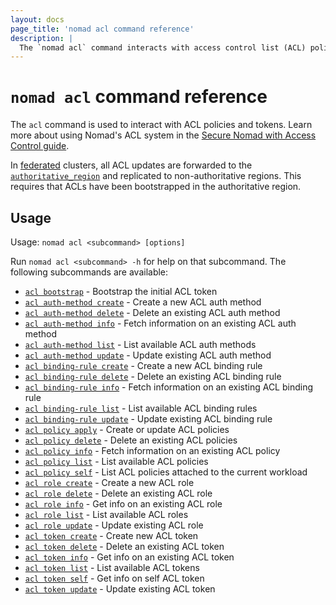 ```yaml
---
layout: docs
page_title: 'nomad acl command reference'
description: |
  The `nomad acl` command interacts with access control list (ACL) policies, roles, tokens, binding rules, and authentication methods.
---
```


# `nomad acl` command reference

The `acl` command is used to interact with ACL policies and tokens. Learn more
about using Nomad's ACL system in the [Secure Nomad with Access Control
guide][secure-guide].

In [federated][] clusters, all ACL updates are forwarded to the
[`authoritative_region`][] and replicated to non-authoritative regions. This
requires that ACLs have been bootstrapped in the authoritative region.

## Usage

Usage: `nomad acl <subcommand> [options]`

Run `nomad acl <subcommand> -h` for help on that subcommand. The following
subcommands are available:

- [`acl bootstrap`][bootstrap] - Bootstrap the initial ACL token
- [`acl auth-method create`][authmethodcreate] - Create a new ACL auth method
- [`acl auth-method delete`][authmethoddelete] - Delete an existing ACL auth method
- [`acl auth-method info`][authmethodinfo] - Fetch information on an existing ACL auth method
- [`acl auth-method list`][authmethodlist] - List available ACL auth methods
- [`acl auth-method update`][authmethodupdate] - Update existing ACL auth method
- [`acl binding-rule create`][bindingrulecreate] - Create a new ACL binding rule
- [`acl binding-rule delete`][bindingruledelete] - Delete an existing ACL binding rule
- [`acl binding-rule info`][bindingruleinfo] - Fetch information on an existing ACL binding rule
- [`acl binding-rule list`][bindingrulelist] - List available ACL binding rules
- [`acl binding-rule update`][bindingruleupdate] - Update existing ACL binding rule
- [`acl policy apply`][policyapply] - Create or update ACL policies
- [`acl policy delete`][policydelete] - Delete an existing ACL policies
- [`acl policy info`][policyinfo] - Fetch information on an existing ACL policy
- [`acl policy list`][policylist] - List available ACL policies
- [`acl policy self`][policyself] - List ACL policies attached to the current workload
- [`acl role create`][rolecreate] - Create a new ACL role
- [`acl role delete`][roledelete] - Delete an existing ACL role
- [`acl role info`][roleinfo] - Get info on an existing ACL role
- [`acl role list`][rolelist] - List available ACL roles
- [`acl role update`][roleupdate] - Update existing ACL role
- [`acl token create`][tokencreate] - Create new ACL token
- [`acl token delete`][tokendelete] - Delete an existing ACL token
- [`acl token info`][tokeninfo] - Get info on an existing ACL token
- [`acl token list`][tokenlist] - List available ACL tokens
- [`acl token self`][tokenself] - Get info on self ACL token
- [`acl token update`][tokenupdate] - Update existing ACL token

[bootstrap]: /nomad/commands/acl/bootstrap
[authmethodcreate]: /nomad/commands/acl/auth-method/create
[authmethoddelete]: /nomad/commands/acl/auth-method/delete
[authmethodinfo]: /nomad/commands/acl/auth-method/info
[authmethodlist]: /nomad/commands/acl/auth-method/list
[authmethodupdate]: /nomad/commands/acl/auth-method/update
[bindingrulecreate]: /nomad/commands/acl/binding-rule/create
[bindingruledelete]: /nomad/commands/acl/binding-rule/delete
[bindingruleinfo]: /nomad/commands/acl/binding-rule/info
[bindingrulelist]: /nomad/commands/acl/binding-rule/list
[bindingruleupdate]: /nomad/commands/acl/binding-rule/update
[policyapply]: /nomad/commands/acl/policy/apply
[policydelete]: /nomad/commands/acl/policy/delete
[policyinfo]: /nomad/commands/acl/policy/info
[policylist]: /nomad/commands/acl/policy/list
[policyself]: /nomad/commands/acl/policy/self
[tokencreate]: /nomad/commands/acl/token/create
[tokenupdate]: /nomad/commands/acl/token/update
[tokendelete]: /nomad/commands/acl/token/delete
[tokeninfo]: /nomad/commands/acl/token/info
[tokenlist]: /nomad/commands/acl/token/list
[tokenself]: /nomad/commands/acl/token/self
[rolecreate]: /nomad/commands/acl/role/create
[roleupdate]: /nomad/commands/acl/role/update
[roledelete]: /nomad/commands/acl/role/delete
[roleinfo]: /nomad/commands/acl/role/info
[rolelist]: /nomad/commands/acl/role/list
[secure-guide]: /nomad/tutorials/access-control
[federated]: /nomad/tutorials/manage-clusters/federation
[`authoritative_region`]: /nomad/docs/configuration/server#authoritative_region
